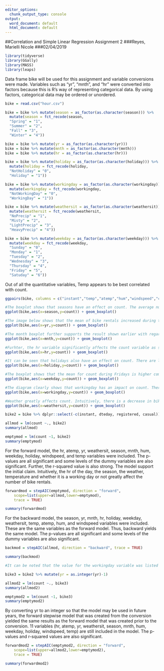 ---
editor_options:
  chunk_output_type: console
output:
  word_document: default
  html_document: default
---
##Correlation and Simple Linear Regression Assignment 2
###Reyes, Marielli Nicole
###02/04/2019

```{r}
library(tidyverse)
library(GGally)
library(MASS)
library(leaps)
```


Data frame bike will be used for this assignment and variable conversions were made. Variables such as "yr", "mnth", and "hr" were converted into factors because this is R's way of representing categorical data. By using factors, categorical data may be ordered or unordered. 
```{r}
bike = read.csv("hour.csv")
```

```{r}
bike = bike %>% mutate(season = as_factor(as.character(season))) %>%
  mutate(season = fct_recode(season,
  "Spring" = "1",
  "Summer" = "2",
  "Fall" = "3",
  "Winter" = "4"))
```

```{r}
bike = bike %>% mutate(yr = as_factor(as.character(yr))) 
bike = bike %>% mutate(mnth = as_factor(as.character(mnth))) 
bike = bike %>% mutate(hr = as_factor(as.character(hr))) 
```


```{r}
bike = bike %>% mutate(holiday = as_factor(as.character(holiday))) %>%
  mutate(holiday = fct_recode(holiday,
  "NotHoliday" = "0",
  "Holiday" = "1"))
```

```{r}
bike = bike %>% mutate(workingday = as_factor(as.character(workingday))) %>%
  mutate(workingday = fct_recode(workingday,
  "NotWorkingDay" = "0",
  "WorkingDay" = "1"))
```

```{r}
bike = bike %>% mutate(weathersit = as_factor(as.character(weathersit))) %>%
  mutate(weathersit = fct_recode(weathersit,
  "NoPrecip" = "1",
  "Misty" = "2",
  "LightPrecip" = "3",
  "HeavyPrecip" = "4"))
```

```{r}
bike = bike %>% mutate(weekday = as_factor(as.character(weekday))) %>%
  mutate(weekday = fct_recode(weekday,
  "Sunday" = "0",
  "Monday" = "1",
  "Tuesday" = "2",
  "Wednesday" = "3",
  "Thursday" = "4",
  "Friday" = "5",
  "Satuday" = "6"))
```


Out of all the quantitative variables, Temp appears to be best correlated with count.
```{r}
ggpairs(bike, columns = c("instant","temp","atemp","hum","windspeed","count"))
```


```{r}
#The boxplot shows that seasons have an effect on count. The average number of rentals (count) are higher during Fall and Summer compared to other seasons.
ggplot(bike,aes(x=season,y=count)) + geom_boxplot()

#The image below shows that the mean of bike rentals increased during the two year time span. Yr shows that there is an increasing trend with regards to bike rentals.
ggplot(bike,aes(x=yr,y=count)) + geom_boxplot()

#The month boxplot further supports the result shown earlier with regards to season - there are more rentals during the Summer and Fall months. Month clearly has an effect on the count variable.
ggplot(bike,aes(x=mnth,y=count)) + geom_boxplot()

#Furhter, the hr variable significantly affects the count variable as shown below - there are more demand for bike rentals during certain hours of the day such as 8am and 5 to 6pm.
ggplot(bike,aes(x=hr,y=count)) + geom_boxplot()

#It can be seen that holidays also have an effect on count. There are lesser bike rentals during holidays compared to non-holidays, which signals that the rentals may not be for recreational use. 
ggplot(bike,aes(x=holiday,y=count)) + geom_boxplot()

#The boxplot shows that the mean for count during Fridays is higher compared to other days. There is an increasing trend on rentals during the work week and a decreasing one on weekends. 
ggplot(bike,aes(x=weekday,y=count)) + geom_boxplot()

#The diagram clearly shows that workingday has an impact on count. There are more rentals when it is a working day. 
ggplot(bike,aes(x=workingday,y=count)) + geom_boxplot()

#Weather greatly affects count. Intuitively, there is a decrease in bike rentals when the weather is bad. 
ggplot(bike,aes(x=weathersit,y=count)) + geom_boxplot()

```

```{r}
bike2 = bike %>% dplyr::select(-c(instant, dteday, registered, casual)) 
```

```{r}
allmod = lm(count ~., bike2)
summary(allmod)

emptymod = lm(count ~1, bike2)
summary(emptymod)
```

For the forward model, the hr, atemp, yr, weathersit, season, mnth, hum, weekday, holiday, windspeed, and temp variables were included. The p-values are all significant and some levels of the dummy variables are also significant. Further, the r-squared value is also strong. The model support the initial claim. Intuitively, the hr of the day, the season, the weather, temperature and whether it is a working day or not greatly affect the number of bike rentals.
```{r}
forwardmod = stepAIC(emptymod, direction = "forward",   
    scope=list(upper=allmod,lower=emptymod),
    trace = TRUE)

summary(forwardmod)
```

For the backward model, the season, yr, mnth, hr, holiday, weekday, weathersit, temp, atemp, hum, and windspeed variables were included. These are the same variables as the forward model. Thus, backward yields the same model. The p-values are all significant and some levels of the dummy variables are also significant.
```{r}
backmod = stepAIC(allmod, direction = "backward", trace = TRUE)

summary(backmod)

#It can be noted that the value for the workingday variable was listed as NA. This is because workingday is perfectly correlated with another variable in the model. The weekday and holiday variables represent workingday in the model. The weekday and holiday variables can already tell if the observation was recorded on a weekday or holiday (working day or not working day).
```

```{r}
bike3 = bike2 %>% mutate(yr = as.integer(yr)-1)
```

```{r}
allmod2 = lm(count ~., bike3)
summary(allmod2)

emptymod2 = lm(count ~1, bike3)
summary(emptymod2)
```

By converting yr to an integer so that the model may be used in future years, the forward stepwise model that was created from the conversion yielded the same results as the forward model that was created prior to the conversion. 11 variables (hr, atemp, yr, weathersit, season, mnth, hum, weekday, holiday, windspeed, temp) are still included in the model. The p-values and r-squared values are also significant. 
```{r}
forwardmod2 = stepAIC(emptymod2, direction = "forward",   
    scope=list(upper=allmod2,lower=emptymod2),
    trace = TRUE)

summary(forwardmod2)
```

